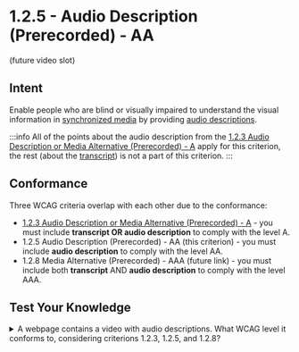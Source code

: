 # 1.2.5 - Audio Description (Prerecorded) - AA

(future video slot)

## Intent

Enable people who are blind or visually impaired to understand the visual information in [synchronized media](/docs/wcag-documents/glossary-of-terms#synchronized-media) by providing [audio descriptions](/docs/wcag-documents/glossary-of-terms#audio-descriptions).

:::info
All of the points about the audio description from the [1.2.3 Audio Description or Media Alternative (Prerecorded) - A](./1.2.3-audio-description-or-media-alternative-prerecorded.mdx) apply for this criterion, the rest (about the [transcript](/docs/wcag-documents/glossary-of-terms#transcript)) is not a part of this criterion.
:::

## Conformance

Three WCAG criteria overlap with each other due to the conformance:

- [1.2.3 Audio Description or Media Alternative (Prerecorded) - A](./1.2.3-audio-description-or-media-alternative-prerecorded.mdx) - you must include **transcript OR audio description** to comply with the level A.
- 1.2.5 Audio Description (Prerecorded) - AA (this criterion) - you must include **audio description** to comply with the level AA.
- 1.2.8 Media Alternative (Prerecorded) - AAA (future link) - you must include both **transcript** AND **audio description** to comply with the level AAA.

## Test Your Knowledge

<details>
	<summary><span>A webpage contains a video with audio descriptions. What WCAG level it conforms to, considering criterions 1.2.3, 1.2.5, and 1.2.8?</span></summary>
	The webpage conforms to AA because the level A is met by providing an audio description OR transcript, and the level AA is met by providing an audio description. If the video would contain a transcript too, it would conform to level AAA.
</details>
